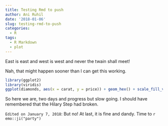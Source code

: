 ```yaml
---
title: Testing Rmd to push
author: Ani Ruhil
date: '2018-01-06'
slug: testing-rmd-to-push
categories:
  - R
tags:
  - R Markdown
  - plot
---
```



East is east and west is west and never the twain shall meet!

Nah, that might happen sooner than I can get this working. 

```r
library(ggplot2)
library(viridis)
ggplot(diamonds, aes(x = carat, y = price)) + geom_hex() + scale_fill_viridis()
```

So here we are, two days and progress but slow going. I should have remembered that the Hilary Step had broken. 

`Edited on January 7, 2018`: But no! At last, it is fine and dandy. Time to `r emo::ji("party")`







